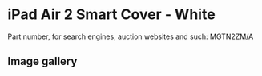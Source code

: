 # iPad Air 2 Smart Cover - White

Part number, for search engines, auction websites and such: MGTN2ZM/A

## Image gallery

<div style={{ width: "768px" }}>
  <GalleryComponent
    images={[
      {
        original: "/everysource/MGTN2",
        thumbnail: "/everypreview/MGTN2",
      },
      {
        original: "/everysource/MGTN2_AV1_GOLD",
        thumbnail: "/everypreview/MGTN2_AV1_GOLD",
      },
      {
        original: "/everysource/MGTN2_AV1_SILVER",
        thumbnail: "/everypreview/MGTN2_AV1_SILVER",
      },
      {
        original: "/everysource/MGTN2_AV1_SPACE_GRAY",
        thumbnail: "/everypreview/MGTN2_AV1_SPACE_GRAY",
      },
      {
        original: "/everysource/MGTN2_AV2",
        thumbnail: "/everypreview/MGTN2_AV2",
      },
      {
        original: "/everysource/MGTN2_AV3",
        thumbnail: "/everypreview/MGTN2_AV3",
      },
      {
        original: "/everysource/MGTN2_AV4",
        thumbnail: "/everypreview/MGTN2_AV4",
      },
      {
        original: "/everysource/MGTN2_AV5",
        thumbnail: "/everypreview/MGTN2_AV5",
      }
    ]}
  />
</div>